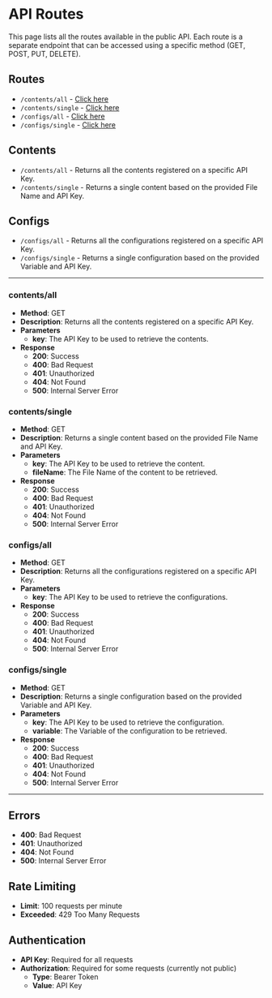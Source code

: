 # API Routes

This page lists all the routes available in the public API. Each route is a separate endpoint that can be accessed using a specific method (GET, POST, PUT, DELETE).

## Routes
- ``/contents/all`` - [Click here](#contentsall)
- ``/contents/single`` - [Click here](#contentssingle)
- ``/configs/all`` - [Click here](#configsall)
- ``/configs/single`` - [Click here](#configssingle)

## Contents
- ``/contents/all`` - Returns all the contents registered on a specific API Key.
- ``/contents/single`` - Returns a single content based on the provided File Name and API Key.

## Configs
- ``/configs/all`` - Returns all the configurations registered on a specific API Key.
- ``/configs/single`` - Returns a single configuration based on the provided Variable and API Key.

----

### contents/all
- **Method**: GET
- **Description**: Returns all the contents registered on a specific API Key.
- **Parameters**
    - **key**: The API Key to be used to retrieve the contents.
- **Response**
    - **200**: Success
    - **400**: Bad Request
    - **401**: Unauthorized
    - **404**: Not Found
    - **500**: Internal Server Error

### contents/single
- **Method**: GET
- **Description**: Returns a single content based on the provided File Name and API Key.
- **Parameters**
    - **key**: The API Key to be used to retrieve the content.
    - **fileName**: The File Name of the content to be retrieved.
- **Response**
    - **200**: Success
    - **400**: Bad Request
    - **401**: Unauthorized
    - **404**: Not Found
    - **500**: Internal Server Error

### configs/all
- **Method**: GET
- **Description**: Returns all the configurations registered on a specific API Key.
- **Parameters**
    - **key**: The API Key to be used to retrieve the configurations.
- **Response**
    - **200**: Success
    - **400**: Bad Request
    - **401**: Unauthorized
    - **404**: Not Found
    - **500**: Internal Server Error

### configs/single
- **Method**: GET
- **Description**: Returns a single configuration based on the provided Variable and API Key.
- **Parameters**
    - **key**: The API Key to be used to retrieve the configuration.
    - **variable**: The Variable of the configuration to be retrieved.
- **Response**
    - **200**: Success
    - **400**: Bad Request
    - **401**: Unauthorized
    - **404**: Not Found
    - **500**: Internal Server Error

----

## Errors
- **400**: Bad Request
- **401**: Unauthorized
- **404**: Not Found
- **500**: Internal Server Error

## Rate Limiting
- **Limit**: 100 requests per minute
- **Exceeded**: 429 Too Many Requests

## Authentication
- **API Key**: Required for all requests
- **Authorization**: Required for some requests (currently not public)
    - **Type**: Bearer Token
    - **Value**: API Key